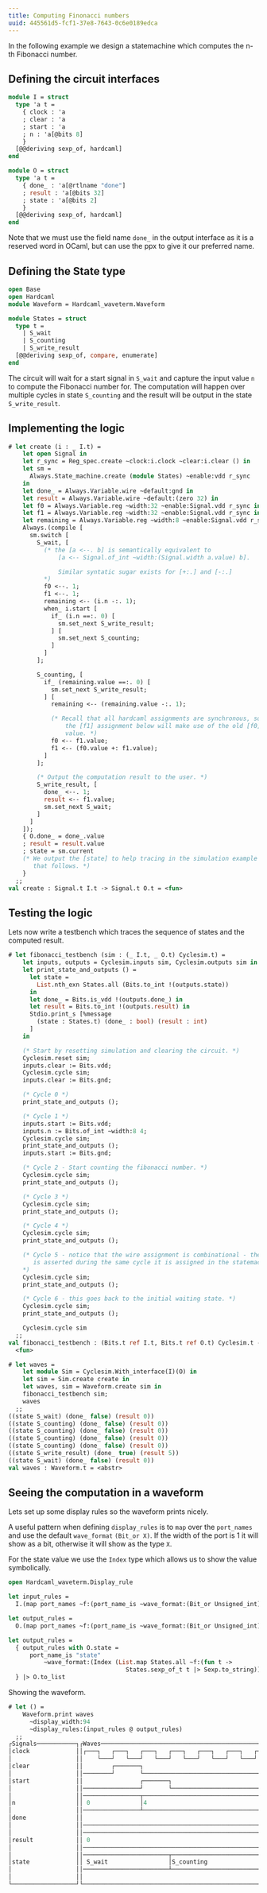 ```yaml
---
title: Computing Finonacci numbers
uuid: 445561d5-fcf1-37e8-7643-0c6e0189edca
---
```


In the following example we design a statemachine which computes the
n-th Fibonacci number.

## Defining the circuit interfaces

```ocaml
module I = struct
  type 'a t =
    { clock : 'a
    ; clear : 'a
    ; start : 'a
    ; n : 'a[@bits 8]
    }
  [@@deriving sexp_of, hardcaml]
end

module O = struct
  type 'a t =
    { done_ : 'a[@rtlname "done"]
    ; result : 'a[@bits 32]
    ; state : 'a[@bits 2]
    }
  [@@deriving sexp_of, hardcaml]
end
```

Note that we must use the field name `done_` in the output interface
as it is a reserved word in OCaml, but can use the ppx to give it our
preferred name.


## Defining the State type


```ocaml
open Base
open Hardcaml
module Waveform = Hardcaml_waveterm.Waveform

module States = struct
  type t =
    | S_wait
    | S_counting
    | S_write_result
  [@@deriving sexp_of, compare, enumerate]
end
```

The circuit will wait for a start signal in `S_wait` and capture the
input value `n` to compute the Fibonacci number for. The computation
will happen over multiple cycles in state `S_counting` and the result
will be output in the state `S_write_result`.

## Implementing the logic

```ocaml
# let create (i : _ I.t) =
    let open Signal in
    let r_sync = Reg_spec.create ~clock:i.clock ~clear:i.clear () in
    let sm =
      Always.State_machine.create (module States) ~enable:vdd r_sync
    in
    let done_ = Always.Variable.wire ~default:gnd in
    let result = Always.Variable.wire ~default:(zero 32) in
    let f0 = Always.Variable.reg ~width:32 ~enable:Signal.vdd r_sync in
    let f1 = Always.Variable.reg ~width:32 ~enable:Signal.vdd r_sync in
    let remaining = Always.Variable.reg ~width:8 ~enable:Signal.vdd r_sync in
    Always.(compile [
      sm.switch [
        S_wait, [
          (* the [a <--. b] is semantically equivalent to
              [a <-- Signal.of_int ~width:(Signal.width a.value) b].

              Similar syntatic sugar exists for [+:.] and [-:.]
          *)
          f0 <--. 1;
          f1 <--. 1;
          remaining <-- (i.n -:. 1);
          when_ i.start [
            if_ (i.n ==:. 0) [
              sm.set_next S_write_result;
            ] [
              sm.set_next S_counting;
            ]
          ]
        ];

        S_counting, [
          if_ (remaining.value ==:. 0) [
            sm.set_next S_write_result;
          ] [
            remaining <-- (remaining.value -:. 1);

            (* Recall that all hardcaml assignments are synchronous, so
                the [f1] assignment below will make use of the old [f0]
                value. *)
            f0 <-- f1.value;
            f1 <-- (f0.value +: f1.value);
          ]
        ];

        (* Output the computation result to the user. *)
        S_write_result, [
          done_ <--. 1;
          result <-- f1.value;
          sm.set_next S_wait;
        ]
      ]
    ]);
    { O.done_ = done_.value
    ; result = result.value
    ; state = sm.current
    (* We output the [state] to help tracing in the simulation example
       that follows. *)
    }
  ;;
val create : Signal.t I.t -> Signal.t O.t = <fun>
```

## Testing the logic

Lets now write a testbench which traces the sequence of states and the computed result.

```ocaml
# let fibonacci_testbench (sim : (_ I.t, _ O.t) Cyclesim.t) =
    let inputs, outputs = Cyclesim.inputs sim, Cyclesim.outputs sim in
    let print_state_and_outputs () =
      let state =
        List.nth_exn States.all (Bits.to_int !(outputs.state))
      in
      let done_ = Bits.is_vdd !(outputs.done_) in
      let result = Bits.to_int !(outputs.result) in
      Stdio.print_s [%message
        (state : States.t) (done_ : bool) (result : int)
      ]
    in

    (* Start by resetting simulation and clearing the circuit. *)
    Cyclesim.reset sim;
    inputs.clear := Bits.vdd;
    Cyclesim.cycle sim;
    inputs.clear := Bits.gnd;

    (* Cycle 0 *)
    print_state_and_outputs ();

    (* Cycle 1 *)
    inputs.start := Bits.vdd;
    inputs.n := Bits.of_int ~width:8 4;
    Cyclesim.cycle sim;
    print_state_and_outputs ();
    inputs.start := Bits.gnd;

    (* Cycle 2 - Start counting the fibonacci number. *)
    Cyclesim.cycle sim;
    print_state_and_outputs ();

    (* Cycle 3 *)
    Cyclesim.cycle sim;
    print_state_and_outputs ();

    (* Cycle 4 *)
    Cyclesim.cycle sim;
    print_state_and_outputs ();

    (* Cycle 5 - notice that the wire assignment is combinational - the [done] signal
       is asserted during the same cycle it is assigned in the statemachine.
    *)
    Cyclesim.cycle sim;
    print_state_and_outputs ();

    (* Cycle 6 - this goes back to the initial waiting state. *)
    Cyclesim.cycle sim;
    print_state_and_outputs ();

    Cyclesim.cycle sim
  ;;
val fibonacci_testbench : (Bits.t ref I.t, Bits.t ref O.t) Cyclesim.t -> unit =
  <fun>

# let waves =
    let module Sim = Cyclesim.With_interface(I)(O) in
    let sim = Sim.create create in
    let waves, sim = Waveform.create sim in
    fibonacci_testbench sim;
    waves
  ;;
((state S_wait) (done_ false) (result 0))
((state S_counting) (done_ false) (result 0))
((state S_counting) (done_ false) (result 0))
((state S_counting) (done_ false) (result 0))
((state S_counting) (done_ false) (result 0))
((state S_write_result) (done_ true) (result 5))
((state S_wait) (done_ false) (result 0))
val waves : Waveform.t = <abstr>
```

## Seeing the computation in a waveform

Lets set up some display rules so the waveform prints nicely.

A useful pattern when defining `display_rules` is to `map` over the
`port_names` and use the default `wave_format` `(Bit_or X)`. If the
width of the port is 1 it will show as a bit, otherwise it will show
as the type `X`.

For the state value we use the `Index` type which allows us to show
the value symbolically.

```ocaml
open Hardcaml_waveterm.Display_rule

let input_rules =
  I.(map port_names ~f:(port_name_is ~wave_format:(Bit_or Unsigned_int)) |> to_list)

let output_rules =
  O.(map port_names ~f:(port_name_is ~wave_format:(Bit_or Unsigned_int)))

let output_rules =
  { output_rules with O.state =
      port_name_is "state"
          ~wave_format:(Index (List.map States.all ~f:(fun t ->
                                 States.sexp_of_t t |> Sexp.to_string)))
  } |> O.to_list
```

Showing the waveform.

```ocaml
# let () =
    Waveform.print waves
      ~display_width:94
      ~display_rules:(input_rules @ output_rules)
  ;;
┌Signals───────────┐┌Waves───────────────────────────────────────────────────────────────────┐
│clock             ││┌───┐   ┌───┐   ┌───┐   ┌───┐   ┌───┐   ┌───┐   ┌───┐   ┌───┐   ┌───┐   │
│                  ││    └───┘   └───┘   └───┘   └───┘   └───┘   └───┘   └───┘   └───┘   └───│
│clear             ││        ┌───────┐                                                       │
│                  ││────────┘       └───────────────────────────────────────────────────────│
│start             ││                ┌───────┐                                               │
│                  ││────────────────┘       └───────────────────────────────────────────────│
│                  ││────────────────┬───────────────────────────────────────────────────────│
│n                 ││ 0              │4                                                      │
│                  ││────────────────┴───────────────────────────────────────────────────────│
│done              ││                                                        ┌───────┐       │
│                  ││────────────────────────────────────────────────────────┘       └───────│
│                  ││────────────────────────────────────────────────────────┬───────┬───────│
│result            ││ 0                                                      │5      │0      │
│                  ││────────────────────────────────────────────────────────┴───────┴───────│
│                  ││────────────────────────┬───────────────────────────────┬───────┬───────│
│state             ││ S_wait                 │S_counting                     │S_writ.│S_wait │
│                  ││────────────────────────┴───────────────────────────────┴───────┴───────│
│                  ││                                                                        │
└──────────────────┘└────────────────────────────────────────────────────────────────────────┘
```
